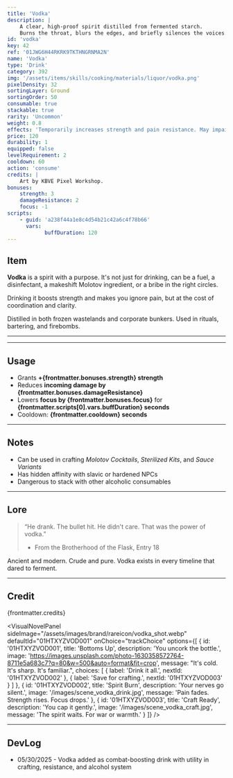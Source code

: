 ```yaml
---
title: 'Vodka'
description: |
    A clear, high-proof spirit distilled from fermented starch. 
    Burns the throat, blurs the edges, and briefly silences the voices.
id: 'vodka'
key: 42
ref: '01JWG6H44RKRK9TKTHNGRNMA2N'
name: 'Vodka'
type: 'Drink'
category: 392
img: '/assets/items/skills/cooking/materials/liquor/vodka.png'
pixelDensity: 32
sortingLayer: Ground
sortingOrder: 50
consumable: true
stackable: true
rarity: 'Uncommon'
weight: 0.8
effects: 'Temporarily increases strength and pain resistance. May impair coordination.'
price: 120
durability: 1
equipped: false
levelRequirement: 2
cooldown: 60
action: 'consume'
credits: |
    Art by KBVE Pixel Workshop.
bonuses:
    strength: 3
    damageResistance: 2
    focus: -1
scripts:
    - guid: 'a238f44a1e8c4d54b21c42a6c4f78b66'
      vars:
            buffDuration: 120
---
```



## Item

**Vodka** is a spirit with a purpose.
It's not just for drinking, can be a fuel, a disinfectant, a makeshift Molotov ingredient, or a bribe in the right circles.

Drinking it boosts strength and makes you ignore pain, but at the cost of coordination and clarity.

Distilled in both frozen wastelands and corporate bunkers.
Used in rituals, bartering, and firebombs. 

---

<ItemDBPanel data={frontmatter} />

---

## Usage

- Grants **+{frontmatter.bonuses.strength} strength**  
- Reduces **incoming damage by {frontmatter.bonuses.damageResistance}**  
- Lowers **focus by {frontmatter.bonuses.focus}** for **{frontmatter.scripts[0].vars.buffDuration} seconds**  
- Cooldown: **{frontmatter.cooldown} seconds**

---

## Notes

- Can be used in crafting *Molotov Cocktails*, *Sterilized Kits*, and *Sauce Variants*  
- Has hidden affinity with slavic or hardened NPCs  
- Dangerous to stack with other alcoholic consumables

---

## Lore

> “He drank. The bullet hit. He didn't care. That was the power of vodka.”  
> - From the Brotherhood of the Flask, Entry 18

Ancient and modern.
Crude and pure. 
Vodka exists in every timeline that dared to ferment.

---

## Credit

{frontmatter.credits}

<VisualNovelPanel
  sideImage="/assets/images/brand/rareicon/vodka_shot.webp"
  defaultId="01HTXYZVOD001"
  onChoice="trackChoice"
  options={[
    {
      id: '01HTXYZVOD001',
      title: 'Bottoms Up',
      description: 'You uncork the bottle.',
      image: 'https://images.unsplash.com/photo-1630358572764-8711e5a683c7?q=80&w=500&auto=format&fit=crop',
      message: "It's cold. It's sharp. It's familiar.",
      choices: [
        { label: 'Drink it all.', nextId: '01HTXYZVOD002' },
        { label: 'Save for crafting.', nextId: '01HTXYZVOD003' }
      ]
    },
    {
      id: '01HTXYZVOD002',
      title: 'Spirit Burn',
      description: 'Your nerves go silent.',
      image: '/images/scene_vodka_drink.jpg',
      message: 'Pain fades. Strength rises. Focus drops.'
    },
    {
      id: '01HTXYZVOD003',
      title: 'Craft Ready',
      description: 'You cap it gently.',
      image: '/images/scene_vodka_craft.jpg',
      message: 'The spirit waits. For war or warmth.'
    }
  ]}
/>

---

## DevLog

- 05/30/2025 - Vodka added as combat-boosting drink with utility in crafting, resistance, and alcohol system
